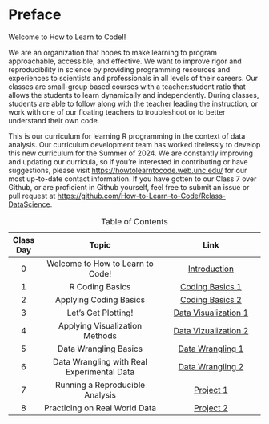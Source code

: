 # Preface {.unnumbered}

Welcome to How to Learn to Code!!

We are an organization that hopes to make learning to program approachable, accessible, and effective. We want to improve rigor and reproducibility in science by providing programming resources and experiences to scientists and professionals in all levels of their careers. Our classes are small-group based courses with a teacher:student ratio that allows the students to learn dynamically and independently. During classes, students are able to follow along with the teacher leading the instruction, or work with one of our floating teachers to troubleshoot or to better understand their own code.

This is our curriculum for learning R programming in the context of data analysis. Our curriculum development team has worked tirelessly to develop this new curriculum for the Summer of 2024. We are constantly improving and updating our curricula, so if you're interested in contributing or have suggestions, please visit <https://howtolearntocode.web.unc.edu/> for our most up-to-date contact information. If you have gotten to our Class 7 over Github, or are proficient in Github yourself, feel free to submit an issue or pull request at <https://github.com/How-to-Learn-to-Code/Rclass-DataScience>.

| Class Day |                   Topic                    |                Link                |
|:---------:|:------------------------------------------:|:----------------------------------:|
|     0     |      Welcome to How to Learn to Code!      |     [Introduction](class0.qmd)     |
|     1     |              R Coding Basics               |   [Coding Basics 1](class1.qmd)    |
|     2     |           Applying Coding Basics           |   [Coding Basics 2](class2.qmd)    |
|     3     |            Let's Get Plotting!             | [Data Visualization 1](class3.qmd) |
|     4     |       Applying Visualization Methods       | [Data Vizualization 2](class4.qmd) |
|     5     |           Data Wrangling Basics            |   [Data Wrangling 1](class5.qmd)   |
|     6     | Data Wrangling with Real Experimental Data |   [Data Wrangling 2](class6.qmd)   |
|     7     |      Running a Reproducible Analysis       |      [Project 1](class7.qmd)       |
|     8     |       Practicing on Real World Data        |      [Project 2](class8.qmd)       |

: Table of Contents
